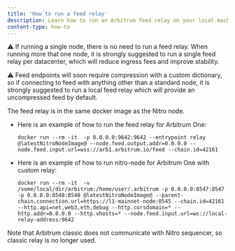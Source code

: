 ```yaml
---
title: 'How to run a feed relay'
description: Learn how to run an Arbitrum feed relay on your local machine.
content-type: how-to
---
```


⚠️ If running a single node, there is no need to run a feed relay. When running more that one node, it is strongly suggested to run a single feed relay per datacenter, which will reduce ingress fees and improve stability.

⚠️ Feed endpoints will soon require compression with a custom dictionary, so if connecting to feed with anything other than a standard node, it is strongly suggested to run a local feed relay which will provide an uncompressed feed by default.

The feed relay is in the same docker image as the Nitro node.

- Here is an example of how to run the feed relay for Arbitrum One:
  ```shell
  docker run --rm -it  -p 0.0.0.0:9642:9642 --entrypoint relay @latestNitroNodeImage@ --node.feed.output.addr=0.0.0.0 --node.feed.input.url=wss://arb1.arbitrum.io/feed --chain.id=42161
  ```
- Here is an example of how to run nitro-node for Arbitrum One with custom relay:
  ```shell
  docker run --rm -it  -v /some/local/dir/arbitrum:/home/user/.arbitrum -p 0.0.0.0:8547:8547 -p 0.0.0.0:8548:8548 @latestNitroNodeImage@ --parent-chain.connection.url=https://l1-mainnet-node:8545 --chain.id=42161 --http.api=net,web3,eth,debug --http.corsdomain=* --http.addr=0.0.0.0 --http.vhosts=* --node.feed.input.url=ws://local-relay-address:9642
  ```


Note that Arbitrum classic does not communicate with Nitro sequencer, so classic relay is no longer used.